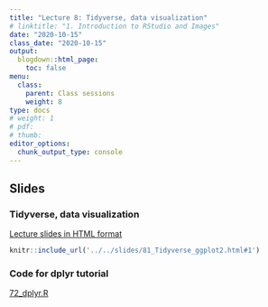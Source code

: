 ```yaml
---
title: "Lecture 8: Tidyverse, data visualization"
# linktitle: "1. Introduction to RStudio and Images"
date: "2020-10-15"
class_date: "2020-10-15"
output:
  blogdown::html_page:
    toc: false
menu:
  class:
    parent: Class sessions
    weight: 8
type: docs
# weight: 1 
# pdf: 
# thumb: 
editor_options: 
  chunk_output_type: console
---
```


## Slides

### Tidyverse, data visualization

<a href="../../slides/81_Tidyverse_ggplot2#1" target="_blank">Lecture slides in HTML format</a>

```r
knitr::include_url('../../slides/81_Tidyverse_ggplot2.html#1')
```

### Code for dplyr tutorial

<a href="../../slides/72_dplyr.R" target="_blank">72_dplyr.R</a>
